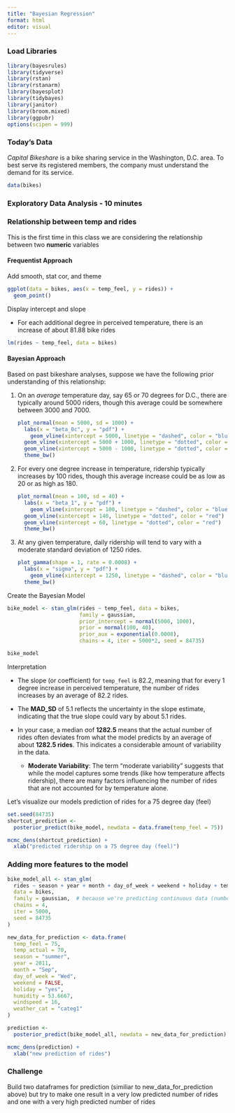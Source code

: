 ```yaml
---
title: "Bayesian Regression"
format: html
editor: visual
---
```


### Load Libraries

```r
library(bayesrules)
library(tidyverse)
library(rstan)
library(rstanarm)
library(bayesplot)
library(tidybayes)
library(janitor)
library(broom.mixed)
library(ggpubr)
options(scipen = 999)
```

### Today's Data

*Capital Bikeshare* is a bike sharing service in the Washington, D.C. area. To best serve its registered members, the company must understand the demand for its service.

```r
data(bikes)
```

### Exploratory Data Analysis - 10 minutes

### Relationship between temp and rides

This is the first time in this class we are considering the relationship between two **numeric** variables

#### Frequentist Approach

Add smooth, stat cor, and theme

```r
ggplot(data = bikes, aes(x = temp_feel, y = rides)) +
  geom_point() 
```

Display intercept and slope

-   For each additional degree in perceived temperature, there is an increase of about 81.88 bike rides

```r
lm(rides ~ temp_feel, data = bikes)
```

#### Bayesian Approach

Based on past bikeshare analyses, suppose we have the following prior understanding of this relationship:

1.  On an *average* temperature day, say 65 or 70 degrees for D.C., there are typically around 5000 riders, though this average could be somewhere between 3000 and 7000.

    ```r
    plot_normal(mean = 5000, sd = 1000) + 
      labs(x = "beta_0c", y = "pdf") +
        geom_vline(xintercept = 5000, linetype = "dashed", color = "blue", size = 1) +  # Mean
      geom_vline(xintercept = 5000 + 1000, linetype = "dotted", color = "red") +      # +1 SD
      geom_vline(xintercept = 5000 - 1000, linetype = "dotted", color = "red")  + # -1 SD
      theme_bw()
    ```

2.  For every one degree increase in temperature, ridership typically increases by 100 rides, though this average increase could be as low as 20 or as high as 180.

    ```r
    plot_normal(mean = 100, sd = 40) + 
      labs(x = "beta_1", y = "pdf") +
        geom_vline(xintercept = 100, linetype = "dashed", color = "blue", size = 1) +  # Mean
      geom_vline(xintercept = 140, linetype = "dotted", color = "red") +      # +1 SD
      geom_vline(xintercept = 60, linetype = "dotted", color = "red")  +
      theme_bw()
    ```

3.  At any given temperature, daily ridership will tend to vary with a moderate standard deviation of 1250 rides.

    ```r
    plot_gamma(shape = 1, rate = 0.0008) + 
      labs(x = "sigma", y = "pdf") +
        geom_vline(xintercept = 1250, linetype = "dashed", color = "blue", size = 1) +
      theme_bw()
    ```

Create the Bayesian Model

```r
bike_model <- stan_glm(rides ~ temp_feel, data = bikes,
                       family = gaussian,
                       prior_intercept = normal(5000, 1000),
                       prior = normal(100, 40), 
                       prior_aux = exponential(0.0008),
                       chains = 4, iter = 5000*2, seed = 84735)
```

```r
bike_model
```

Interpretation

-   The slope (or coefficient) for `temp_feel` is 82.2, meaning that for every 1 degree increase in perceived temperature, the number of rides increases by an average of 82.2 rides.

-   The **MAD_SD** of 5.1 reflects the uncertainty in the slope estimate, indicating that the true slope could vary by about 5.1 rides.

-   In your case, a median σ\sigmaσ of **1282.5** means that the actual number of rides often deviates from what the model predicts by an average of about **1282.5 rides**. This indicates a considerable amount of variability in the data.

    -   **Moderate Variability**: The term "moderate variability" suggests that while the model captures some trends (like how temperature affects ridership), there are many factors influencing the number of rides that are not accounted for by temperature alone.

Let's visualize our models prediction of rides for a 75 degree day (feel)

```r
set.seed(84735)
shortcut_prediction <- 
  posterior_predict(bike_model, newdata = data.frame(temp_feel = 75))
```

```r
mcmc_dens(shortcut_prediction) + 
  xlab("predicted ridership on a 75 degree day (feel)")
```

### Adding more features to the model

```r
bike_model_all <- stan_glm(
  rides ~ season + year + month + day_of_week + weekend + holiday + temp_actual + temp_feel + humidity + windspeed + weather_cat,
  data = bikes,
  family = gaussian,  # because we're predicting continuous data (number of rides)
  chains = 4, 
  iter = 5000, 
  seed = 84735
)
```

```r
new_data_for_prediction <- data.frame(
  temp_feel = 75, 
  temp_actual = 70,
  season = "summer",      
  year = 2011,           
  month = "Sep",             
  day_of_week = "Wed", 
  weekend = FALSE,           
  holiday = "yes",            
  humidity = 53.6667,      
  windspeed = 16,        
  weather_cat = "categ1"   
)
```

```r
prediction <- 
  posterior_predict(bike_model_all, newdata = new_data_for_prediction)
```

```r
mcmc_dens(prediction) + 
  xlab("new prediction of rides")
```

### Challenge

Build two dataframes for prediction (similiar to new_data_for_prediction above) but try to make one result in a very low predicted number of rides and one with a very high predicted number of rides
